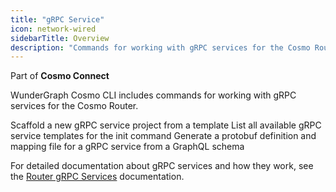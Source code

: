 ```yaml
---
title: "gRPC Service"
icon: network-wired
sidebarTitle: Overview
description: "Commands for working with gRPC services for the Cosmo Router"
---
```

Part of **Cosmo Connect**

WunderGraph Cosmo CLI includes commands for working with gRPC services for the Cosmo Router.

<CardGroup>
  <Card title="Init" href="/cli/grpc-service/init" icon="file-circle-plus">
    Scaffold a new gRPC service project from a template
  </Card>
  <Card title="List Templates" href="/cli/grpc-service/list-templates" icon="file-circle-info">
    List all available gRPC service templates for the init command
  </Card>
  <Card title="Generate" href="/cli/grpc-service/generate" icon="vial">
    Generate a protobuf definition and mapping file for a gRPC service from a GraphQL schema
  </Card>
</CardGroup>

For detailed documentation about gRPC services and how they work, see the [Router gRPC Services](/router/gRPC/grpc-services) documentation. 